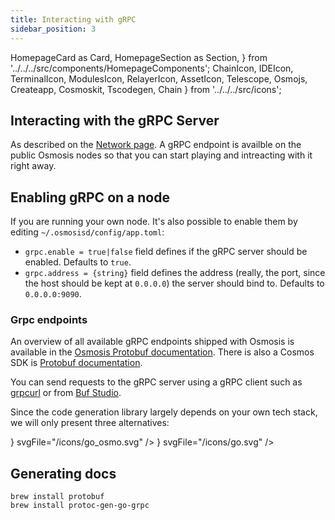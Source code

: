 ```yaml
---
title: Interacting with gRPC
sidebar_position: 3
---
```


  HomepageCard as Card,
  HomepageSection as Section,
} from '../../../src/components/HomepageComponents';
  ChainIcon,
  IDEIcon,
  TerminalIcon,
  ModulesIcon,
  RelayerIcon,
  AssetIcon,
  Telescope,
  Osmojs,
  Createapp,
  Cosmoskit,
  Tscodegen,
  Chain
} from '../../../src/icons';


## Interacting with the gRPC Server

As described on the [Network page](../../networks). A gRPC endpoint is availble on the public Osmosis nodes so that you can start playing and intreacting with it right away.

## Enabling gRPC on a node
If you are running your own node. It's also possible to enable them by editing  `~/.osmosisd/config/app.toml`: 

* `grpc.enable = true|false` field defines if the gRPC server should be enabled. Defaults to `true`.
* `grpc.address = {string}` field defines the address (really, the port, since the host should be kept at `0.0.0.0`) the server should bind to. Defaults to `0.0.0.0:9090`.



### Grpc endpoints
An overview of all available gRPC endpoints shipped with Osmosis is available in the [Osmosis Protobuf documentation](https://buf.build/osmosis-labs/osmosis). There is also a Cosmos SDK is [Protobuf documentation](https://buf.build/cosmos/cosmos-sdk).

You can send requests to the gRPC server using a gRPC client such as [grpcurl](#grpcurl) or from [Buf Studio](./interact-grpc-buf-studio).


Since the code generation library largely depends on your own tech stack, we will only present three alternatives:



<Section title="Frontend SDK Libraries & Utilities" id="web-sdks" hasSubSections >

   <Section>
  <Card
    title="grpcurl"
    description="Ideal for generic debugging and testing"
    to="/apis/grpc/interact-grpc-curl"
    icon={<Osmojs />}
    svgFile="/icons/go_osmo.svg"
  />
  <Card
    title="Buf Studio"
    description="An interactive web UI for all the gRPC and Protobuf services"
    to="/apis/grpc/interact-grpc-buf-studio"
    icon=""
    svgFile="/icons/buf.svg"
  />
  <Card
    title="gRPC Go"
    description="gRPC inside a Go program"
    to="/apis/grpc/interact-grpc-go"
    icon={<Telescope />}
    svgFile="/icons/go.svg"
  />

 
  </Section>

  </Section>


## Generating docs

```
brew install protobuf
brew install protoc-gen-go-grpc
```
